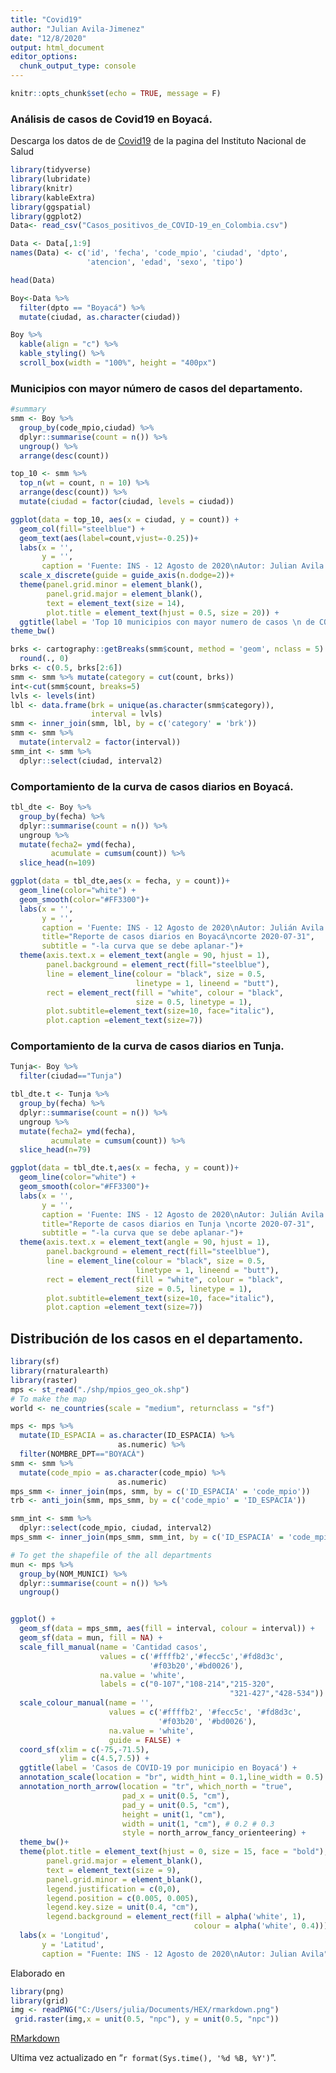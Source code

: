 ```yaml
---
title: "Covid19"
author: "Julian Avila-Jimenez"
date: "12/8/2020"
output: html_document
editor_options: 
  chunk_output_type: console
---
```


```r
knitr::opts_chunk$set(echo = TRUE, message = F)
```

### Análisis de casos de Covid19 en Boyacá.

Descarga los datos de de [Covid19](https://www.datos.gov.co/Salud-y-Protecci-n-Social/Casos-positivos-de-COVID-19-en-Colombia/gt2j-8ykr/data) de la pagina del Instituto Nacional de Salud 

```r
library(tidyverse)
library(lubridate)
library(knitr)
library(kableExtra)
library(ggspatial)
library(ggplot2)
Data<- read_csv("Casos_positivos_de_COVID-19_en_Colombia.csv")
```

```r
Data <- Data[,1:9]
names(Data) <- c('id', 'fecha', 'code_mpio', 'ciudad', 'dpto',
                 'atencion', 'edad', 'sexo', 'tipo')

head(Data)

Boy<-Data %>% 
  filter(dpto == "Boyacá") %>% 
  mutate(ciudad, as.character(ciudad)) 

Boy %>% 
  kable(align = "c") %>% 
  kable_styling() %>%
  scroll_box(width = "100%", height = "400px")
```


### Municipios con mayor número de casos del departamento.
```r
#summary
smm <- Boy %>% 
  group_by(code_mpio,ciudad) %>% 
  dplyr::summarise(count = n()) %>% 
  ungroup() %>% 
  arrange(desc(count))

top_10 <- smm %>% 
  top_n(wt = count, n = 10) %>% 
  arrange(desc(count)) %>% 
  mutate(ciudad = factor(ciudad, levels = ciudad))

ggplot(data = top_10, aes(x = ciudad, y = count)) +
  geom_col(fill="steelblue") +
  geom_text(aes(label=count,vjust=-0.25))+
  labs(x = '',
       y = '',
       caption = 'Fuente: INS - 12 Agosto de 2020\nAutor: Julian Avila') +
  scale_x_discrete(guide = guide_axis(n.dodge=2))+
  theme(panel.grid.minor = element_blank(),
        panel.grid.major = element_blank(),
        text = element_text(size = 14),
        plot.title = element_text(hjust = 0.5, size = 20)) +
  ggtitle(label = 'Top 10 municipios con mayor numero de casos \n de COVID en Boyacá')+
theme_bw()

```


```r
brks <- cartography::getBreaks(smm$count, method = 'geom', nclass = 5) %>% 
  round(., 0)
brks <- c(0.5, brks[2:6])
smm <- smm %>% mutate(category = cut(count, brks)) 
int<-cut(smm$count, breaks=5)
lvls <- levels(int)
lbl <- data.frame(brk = unique(as.character(smm$category)),
                  interval = lvls)
smm <- inner_join(smm, lbl, by = c('category' = 'brk'))
smm <- smm %>% 
  mutate(interval2 = factor(interval))
smm_int <- smm %>% 
  dplyr::select(ciudad, interval2)
```

### Comportamiento de la curva de casos diarios en Boyacá.
```r
tbl_dte <- Boy %>% 
  group_by(fecha) %>% 
  dplyr::summarise(count = n()) %>% 
  ungroup %>% 
  mutate(fecha2= ymd(fecha),
         acumulate = cumsum(count)) %>% 
  slice_head(n=109)

ggplot(data = tbl_dte,aes(x = fecha, y = count))+
  geom_line(color="white") +
  geom_smooth(color="#FF3300")+
  labs(x = '', 
       y = '', 
       caption = 'Fuente: INS - 12 Agosto de 2020\nAutor: Julián Avila',
       title="Reporte de casos diarios en Boyacá\ncorte 2020-07-31",
       subtitle = "-la curva que se debe aplanar-")+
  theme(axis.text.x = element_text(angle = 90, hjust = 1),
        panel.background = element_rect(fill="steelblue"),
        line = element_line(colour = "black", size = 0.5, 
                            linetype = 1, lineend = "butt"),
        rect = element_rect(fill = "white", colour = "black",
                            size = 0.5, linetype = 1),
        plot.subtitle=element_text(size=10, face="italic"),
        plot.caption =element_text(size=7))
```

### Comportamiento de la curva de casos diarios en Tunja.
```r
Tunja<- Boy %>% 
  filter(ciudad=="Tunja")

tbl_dte.t <- Tunja %>% 
  group_by(fecha) %>% 
  dplyr::summarise(count = n()) %>% 
  ungroup %>% 
  mutate(fecha2= ymd(fecha),
         acumulate = cumsum(count)) %>% 
  slice_head(n=79)

ggplot(data = tbl_dte.t,aes(x = fecha, y = count))+
  geom_line(color="white") +
  geom_smooth(color="#FF3300")+
  labs(x = '', 
       y = '', 
       caption = 'Fuente: INS - 12 Agosto de 2020\nAutor: Julián Avila',
       title="Reporte de casos diarios en Tunja \ncorte 2020-07-31",
       subtitle = "-la curva que se debe aplanar-")+
  theme(axis.text.x = element_text(angle = 90, hjust = 1),
        panel.background = element_rect(fill="steelblue"),
        line = element_line(colour = "black", size = 0.5, 
                            linetype = 1, lineend = "butt"),
        rect = element_rect(fill = "white", colour = "black",
                            size = 0.5, linetype = 1),
        plot.subtitle=element_text(size=10, face="italic"),
        plot.caption =element_text(size=7))

```


## Distribución de los casos en el departamento.
```r
library(sf)
library(rnaturalearth)
library(raster)
mps <- st_read("./shp/mpios_geo_ok.shp")
# To make the map
world <- ne_countries(scale = "medium", returnclass = "sf")

mps <- mps %>%
  mutate(ID_ESPACIA = as.character(ID_ESPACIA) %>%
                        as.numeric) %>% 
  filter(NOMBRE_DPT=="BOYACÁ")
smm <- smm %>% 
  mutate(code_mpio = as.character(code_mpio) %>%
                        as.numeric)
mps_smm <- inner_join(mps, smm, by = c('ID_ESPACIA' = 'code_mpio'))
trb <- anti_join(smm, mps_smm, by = c('code_mpio' = 'ID_ESPACIA'))

smm_int <- smm %>% 
  dplyr::select(code_mpio, ciudad, interval2)
mps_smm <- inner_join(mps_smm, smm_int, by = c('ID_ESPACIA' = 'code_mpio'))

# To get the shapefile of the all departments
mun <- mps %>% 
  group_by(NOM_MUNICI) %>% 
  dplyr::summarise(count = n()) %>% 
  ungroup()


ggplot() +
  geom_sf(data = mps_smm, aes(fill = interval, colour = interval)) +
  geom_sf(data = mun, fill = NA) +
  scale_fill_manual(name = 'Cantidad casos',
                    values = c('#ffffb2','#fecc5c','#fd8d3c',
                               '#f03b20','#bd0026'),
                    na.value = 'white',
                    labels = c("0-107","108-214","215-320",
                                                 "321-427","428-534")) +
  scale_colour_manual(name = '', 
                      values = c('#ffffb2', '#fecc5c', '#fd8d3c',
                                 '#f03b20', '#bd0026'), 
                      na.value = 'white',
                      guide = FALSE) +
  coord_sf(xlim = c(-75,-71.5), 
           ylim = c(4.5,7.5)) +
  ggtitle(label = 'Casos de COVID-19 por municipio en Boyacá') +
  annotation_scale(location = "br", width_hint = 0.1,line_width = 0.5) +
  annotation_north_arrow(location = "tr", which_north = "true", 
                         pad_x = unit(0.5, "cm"), 
                         pad_y = unit(0.5, "cm"),
                         height = unit(1, "cm"),
                         width = unit(1, "cm"), # 0.2 # 0.3
                         style = north_arrow_fancy_orienteering) +
  theme_bw()+ 
  theme(plot.title = element_text(hjust = 0, size = 15, face = "bold"),
        panel.grid.major = element_blank(),
        text = element_text(size = 9),
        panel.grid.minor = element_blank(),
        legend.justification = c(0,0),
        legend.position = c(0.005, 0.005),
        legend.key.size = unit(0.4, "cm"),
        legend.background = element_rect(fill = alpha('white', 1),
                                         colour = alpha('white', 0.4))) +
  labs(x = 'Longitud',
       y = 'Latitud',
       caption = "Fuente: INS - 12 Agosto de 2020\nAutor: Julian Avila")

```


Elaborado en <br/>

```r
library(png)
library(grid)
img <- readPNG("C:/Users/julia/Documents/HEX/rmarkdown.png")
 grid.raster(img,x = unit(0.5, "npc"), y = unit(0.5, "npc"))
```

[RMarkdown](https://rmarkdown.rstudio.com/) 

Ultima vez actualizado en "`r format(Sys.time(), '%d %B, %Y')`".
